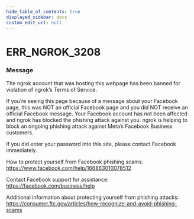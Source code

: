 ```yaml
---
hide_table_of_contents: true
displayed_sidebar: docs
custom_edit_url: null
---
```



# ERR_NGROK_3208

### Message

The ngrok account that was hosting this webpage has been banned for violation of ngrok’s Terms of Service.

If you’re seeing this page because of a message about your Facebook page, this was NOT an official Facebook page and you did NOT receive an official Facebook message. Your Facebook account has not been affected and ngrok has blocked the phishing attack against you. ngrok is helping to block an ongoing phishing attack against Meta’s Facebook Business customers.

If you did enter your password into this site, please contact Facebook immediately.

How to protect yourself from Facebook phishing scams:
https://www.facebook.com/help/166863010078512

Contact Facebook support for assistance:
https://facebook.com/business/help

Additional information about protecting yourself from phishing attacks:
https://consumer.ftc.gov/articles/how-recognize-and-avoid-phishing-scams

<ErrorDetails error="err_ngrok_3208" />
